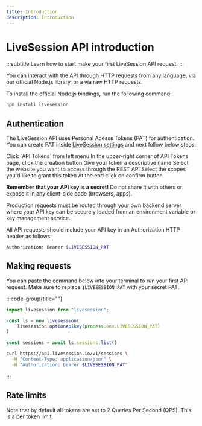 ```yaml
---
title: Introduction
description: Introduction
---
```


# LiveSession API introduction
:::subtitle
    Learn how to start make your first LiveSession API request.
:::

You can interact with the API through HTTP requests from any language, via our official Node.js library, or a via raw HTTP requests.

To install the official Node.js bindings, run the following command:
```bash
npm install livesession
```

## Authentication
The LiveSession API uses Personal Acesss Tokens (PAT) for authentication. You can create PAT inside [LiveSession settings](https://app.livesession.io/app/settings/api?tab=api_tokens)
and next follow below steps:

<Steps>
    <Steps.Item>
        Click `API Tokens` from left menu
    </Steps.Item>
    <Steps.Item>
        In the upper-right corner of API Tokens page, click the creation button
    </Steps.Item>
    <Steps.Item>
        Give your token a descriptive name
    </Steps.Item>
    <Steps.Item>
        Select the website you want to access through the REST API
    </Steps.Item>
    <Steps.Item>
        Select the scopes you'd like to grant this token
    </Steps.Item>
    <Steps.Item>
        At the end click on confirm button
    </Steps.Item>
</Steps>

**Remember that your API key is a secret!** Do not share it with others or expose it in any client-side code (browsers, apps).

Production requests must be routed through your own backend server where your API key can be securely loaded from an environment variable or key management service.

All API requests should include your API key in an Authorization HTTP header as follows:

```bash
Authorization: Bearer $LIVESESSION_PAT
```

## Making requests
You can paste the command below into your terminal to run your first API request.
Make sure to replace `$LIVESESSION_PAT` with your secret PAT.

:::code-group{title=""}
```js sdk
import livesession from "livesession";

const ls = new livesession(
    livesession.optionApikey(process.env.LIVESESSION_PAT)
)

const sessions = await ls.sessions.list()
```

```bash curl
curl https://api.livesession.io/v1/sessions \
  -H "Content-Type: application/json" \
  -H "Authorization: Bearer $LIVESESSION_PAT"
```
:::

## Rate limits
Note that by default all tokens are set to 2 Queries Per Second (QPS). This is a per token limit.